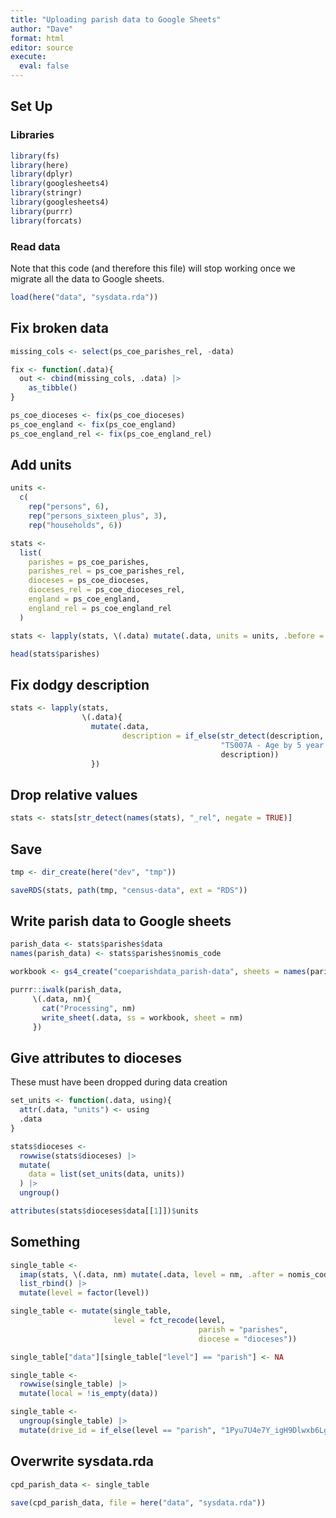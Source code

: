 ```yaml
---
title: "Uploading parish data to Google Sheets"
author: "Dave"
format: html
editor: source
execute:
  eval: false
---
```


## Set Up

### Libraries

```r
library(fs)
library(here)
library(dplyr)
library(googlesheets4)
library(stringr)
library(googlesheets4)
library(purrr)
library(forcats)
```

### Read data 

Note that this code (and therefore this file) will stop working once we migrate all the data to Google sheets.

```r
load(here("data", "sysdata.rda"))
```

## Fix broken data

```r
missing_cols <- select(ps_coe_parishes_rel, -data)

fix <- function(.data){
  out <- cbind(missing_cols, .data) |> 
    as_tibble() 
}

ps_coe_dioceses <- fix(ps_coe_dioceses)
ps_coe_england <- fix(ps_coe_england)
ps_coe_england_rel <- fix(ps_coe_england_rel)
```

## Add units

```r
units <- 
  c(
    rep("persons", 6),
    rep("persons_sixteen_plus", 3),
    rep("households", 6))

stats <- 
  list(
    parishes = ps_coe_parishes,
    parishes_rel = ps_coe_parishes_rel,
    dioceses = ps_coe_dioceses,
    dioceses_rel = ps_coe_dioceses_rel,
    england = ps_coe_england,
    england_rel = ps_coe_england_rel
  )

stats <- lapply(stats, \(.data) mutate(.data, units = units, .before = data))

head(stats$parishes)
```

## Fix dodgy description

```r
stats <- lapply(stats,
                \(.data){
                  mutate(.data, 
                         description = if_else(str_detect(description, "TS007A"),
                                               "TS007A - Age by 5 year age bands",
                                               description))
                  })
```

## Drop relative values

```r
stats <- stats[str_detect(names(stats), "_rel", negate = TRUE)]
```

## Save 

```r
tmp <- dir_create(here("dev", "tmp"))

saveRDS(stats, path(tmp, "census-data", ext = "RDS"))
```

## Write parish data to Google sheets

```r
parish_data <- stats$parishes$data
names(parish_data) <- stats$parishes$nomis_code

workbook <- gs4_create("coeparishdata_parish-data", sheets = names(parish_data))

purrr::iwalk(parish_data, 
     \(.data, nm){
       cat("Processing", nm)
       write_sheet(.data, ss = workbook, sheet = nm)
     })
```
## Give attributes to dioceses

These must have been dropped during data creation

```r
set_units <- function(.data, using){
  attr(.data, "units") <- using
  .data
}

stats$dioceses <- 
  rowwise(stats$dioceses) |> 
  mutate(
    data = list(set_units(data, units))
  ) |> 
  ungroup()

attributes(stats$dioceses$data[[1]])$units
```
## Something

```r
single_table <-
  imap(stats, \(.data, nm) mutate(.data, level = nm, .after = nomis_code)) |> 
  list_rbind() |> 
  mutate(level = factor(level))

single_table <- mutate(single_table,
                       level = fct_recode(level,
                                          parish = "parishes",
                                          diocese = "dioceses"))

single_table["data"][single_table["level"] == "parish"] <- NA

single_table <- 
  rowwise(single_table) |> 
  mutate(local = !is_empty(data))

single_table <- 
  ungroup(single_table) |> 
  mutate(drive_id = if_else(level == "parish", "1Pyu7U4e7Y_igH9Dlwxb6Lg6wz8N_D7m3XNwRRtN37VY", NA))
```
## Overwrite sysdata.rda

```r
cpd_parish_data <- single_table

save(cpd_parish_data, file = here("data", "sysdata.rda"))
```
